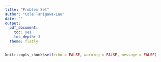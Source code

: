 ```yaml
---
title: "Problem Set"
author: "Cole Tanigawa-Lau"
date: ""
output:
  pdf_document:
    toc: yes
    toc_depth: 3
  theme: flatly
---
```


```r
knitr::opts_chunk$set(echo = FALSE, warning = FALSE, message = FALSE)
```



